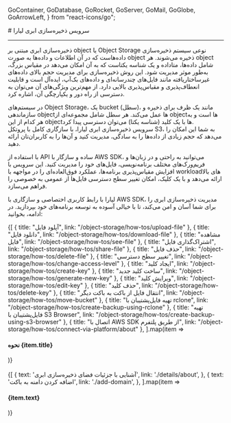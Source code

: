 
  GoContainer,
  GoDatabase,
  GoRocket,
  GoServer,
  GoMail,
  GoGlobe,
  GoArrowLeft,
} from "react-icons/go";


<Layout>
<Head>
<title>مستندات سرویس ذخیره‌سازی ابری - لیارا</title>
</Head>
# سرویس ذخیره‌سازی ابری لیارا
<hr className="mb-2" />

<Section id='what-is-object-storage' title='ذخیره‌سازی ابری چیست؟' />

ذخیره‌سازی ابری مبتنی بر object یا Object Storage نوعی سیستم ذخیره‌سازی داده‌هاست که در آن اطلاعات و داده‌ها به صورت object ذخیره می‌شوند. هر object شامل داده‌ها، متاداده و یک شناسه یکتاست که به آن امکان می‌دهد در مقیاس بزرگ، به‌طور موثر مدیریت شود. این روش ذخیره‌سازی برای مدیریت حجم بالای داده‌های غیرساختاریافته مانند فایل‌های چندرسانه‌ای و داده‌های بک‌آپ، ایده‌آل است و قابلیت انعطاف‌پذیری و مقیاس‌پذیری بالایی دارد. از مهم‌ترین ویژگی‌های آن می‌توان به دسترسی از راه دور و یکپارچگی آن، اشاره کرد.

<Section id='what-is-bucket' title='یک باکت (bucket) چیست؟' />
در سیستم‌های Object Storage، یک bucket (سطل)، مانند یک ظرف برای ذخیره و سازماندهی objectها عمل می‌کند. هر سطل شامل مجموعه‌ای از objectها است و به هر کدام از این objectها با یک کلید (شناسه یکتا) می‌توان دسترسی پیدا کرد.

<Section id="liara-object-storage" title="سرویس ذخیره‌سازی ابری لیارا" />
سرویس ذخیره‌سازی ابری لیارا، با سازگاری کامل با پروتکل S3، به شما این امکان را می‌دهد که حجم زیادی از داده‌ها را به سادگی، مدیریت کنید و آن‌ها را به کاربران‌تان ارائه دهید.
<div className="h-2" />

با استفاده از API ساده و سازگار با AWS SDK، می‌توانید به راحتی و در زبان‌ها و فریم‌ورک‌های مختلف برنامه‌نویسی، فایل‌های خود را مدیریت کنید. این سرویس با افزایش مقیاس‌پذیری برنامه‌ها، عملکرد فوق‌العاده‌ای را در مواجهه با workloadهای بالا ارائه می‌دهد و با یک کلیک، امکان تغییر سطح دسترسی فایل‌ها از عمومی به خصوصی را فراهم می‌سازد.
<div className="h-2" />

لیارا با رابط کاربری اختصاصی و سازگاری با AWS SDK، مدیریت ذخیره‌سازی ابری را برای شما آسان و امن می‌کند، تا با خیالی آسوده به توسعه برنامه‌های خود بپردازید.
در ادامه، بخوانید:
<div className="h-4" />
<div className="grid md:grid-cols-3 gap-4">
            {[
      {
        title: "آپلود فایل",
        link: "/object-storage/how-tos/upload-file"
      },
      {
        title: "دانلود فایل",
        link: "/object-storage/how-tos/download-file"
      },
      {
        title: "مشاهده فایل",
        link: "/object-storage/how-tos/see-file"
      },
      {
        title: "اشتراک‌گذاری فایل",
        link: "/object-storage/how-tos/share-file"
      },
      {
        title: "حذف فایل",
        link: "/object-storage/how-tos/delete-file"
      },
      {
        title: "تغییر سطح دسترسی",
        link: "/object-storage/how-tos/change-access-level"
      },
      {
        title: "ایجاد کلید",
        link: "/object-storage/how-tos/create-key"
      },
      {
        title: "ساخت کلید جدید",
        link: "/object-storage/how-tos/generate-new-key"
      },
      {
        title: "ویرایش کلید",
        link: "/object-storage/how-tos/edit-key"
      },
      {
        title: "حذف کلید",
        link: "/object-storage/how-tos/delete-key"
      },
      {
        title: "انتقال فایل از باکت به باکت دیگر",
        link: "/object-storage/how-tos/move-bucket"
      },
      {
        title: "تهیه فایل‌پشتیبان با rclone",
        link: "/object-storage/how-tos/create-backup-using-rclone"
      },
      {
        title: "تهیه فایل‌پشتیبان با S3 Browser",
        link: "/object-storage/how-tos/create-backup-using-s3-browser"
      },
      {
        title: "اتصال با AWS SDK از طریق پلتفرم",
        link: "/object-storage/how-tos/connect-via-platform/about"
      },
  ].map(item =>
              <Link href={item.link}>
                <Card className="flex cursor-pointer w-full items-center justify-between">
                  <div className="flex items-center gap-3">
                    <h4>
                      نحوه {item.title} 
                    </h4>
                  </div>
                  <GoArrowLeft className="ml-1" />
                </Card>
              </Link>
            )}
          </div>

<br />

<Section id='also-read' title='همچنین بخوانید:' />
<div className="grid md:grid-cols-1 gap-4">
            {[
    {
      text: 'آشنایی با جزئیات فضای ذخیره‌سازی ابری',
      link: './details/about',
    },
    {
      text: 'اضافه کردن دامنه به باکت',
      link: './add-domain',
    },
  ].map(item =>
              <Link href={item.link}>
                <Card className="flex cursor-pointer w-full items-center justify-between">
                  <div className="flex items-center gap-3">
                    <h4>
                      {item.text}
                    </h4>
                  </div>
                  <GoArrowLeft className="ml-1" />
                </Card>
              </Link>
            )}
          </div>

<br />


</Layout>